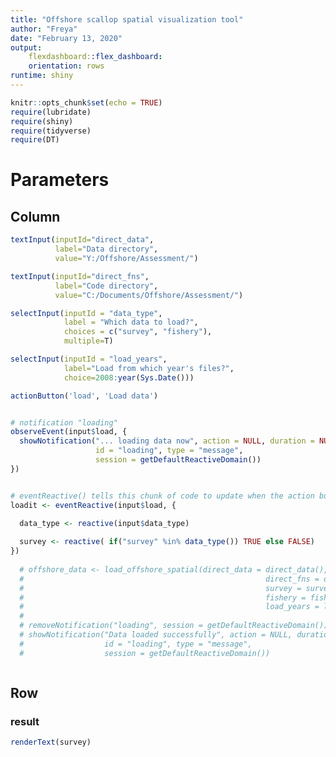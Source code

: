 ```yaml
---
title: "Offshore scallop spatial visualization tool"
author: "Freya"
date: "February 13, 2020"
output: 
    flexdashboard::flex_dashboard:
    orientation: rows
runtime: shiny
---
```


```r
knitr::opts_chunk$set(echo = TRUE)
require(lubridate)
require(shiny)
require(tidyverse)
require(DT)
```

Parameters {data-icon="fa-map"}
=======================================

Column {.sidebar}
-------------------------------------

```r

textInput(inputId="direct_data",
          label="Data directory",
          value="Y:/Offshore/Assessment/")

textInput(inputId="direct_fns",
          label="Code directory",
          value="C:/Documents/Offshore/Assessment/")

selectInput(inputId = "data_type",
            label = "Which data to load?",
            choices = c("survey", "fishery"),
            multiple=T)

selectInput(inputId = "load_years",
            label="Load from which year's files?",
            choice=2008:year(Sys.Date()))

actionButton('load', 'Load data')


# notification "loading"
observeEvent(input$load, {
  showNotification("... loading data now", action = NULL, duration = NULL, closeButton = F,
                   id = "loading", type = "message",
                   session = getDefaultReactiveDomain())
})


# eventReactive() tells this chunk of code to update when the action button is clicked
loadit <- eventReactive(input$load, {

  data_type <- reactive(input$data_type)
  
  survey <- reactive( if("survey" %in% data_type()) TRUE else FALSE)
})
  
  # offshore_data <- load_offshore_spatial(direct_data = direct_data(),
  #                                                      direct_fns = direct_fns(),
  #                                                      survey = survey,
  #                                                      fishery = fishery,
  #                                                      load_years = load_years())
  # 
  # removeNotification("loading", session = getDefaultReactiveDomain())
  # showNotification("Data loaded successfully", action = NULL, duration = NULL, closeButton = F,
  #                  id = "loading", type = "message",
  #                  session = getDefaultReactiveDomain())



```

Row
-------------------------------------
### result

```r
renderText(survey)

```



